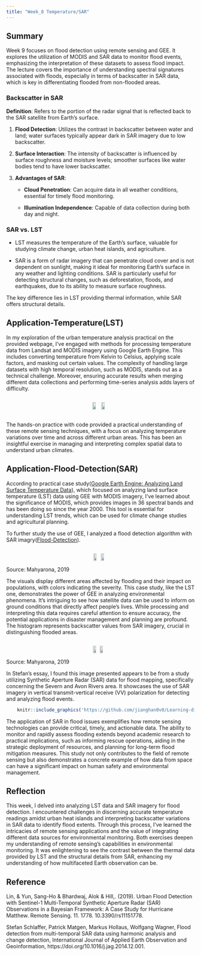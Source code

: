 ```yaml
---
title: "Week_8 Temperature/SAR"
---
```


## Summary

Week 9 focuses on flood detection using remote sensing and GEE. It explores the utilization of MODIS and SAR data to monitor flood events, emphasizing the interpretation of these datasets to assess flood impact. The lecture covers the importance of understanding spectral signatures associated with floods, especially in terms of backscatter in SAR data, which is key in differentiating flooded from non-flooded areas.

### Backscatter in SAR

**Definition**: Refers to the portion of the radar signal that is reflected back to the SAR satellite from Earth's surface.

1.  **Flood Detection**: Utilizes the contrast in backscatter between water and land; water surfaces typically appear dark in SAR imagery due to low backscatter.

2.  **Surface Interaction**: The intensity of backscatter is influenced by surface roughness and moisture levels; smoother surfaces like water bodies tend to have lower backscatter.

3.  **Advantages of SAR**:

    -   **Cloud Penetration**: Can acquire data in all weather conditions, essential for timely flood monitoring.

    -   **Illumination Independence**: Capable of data collection during both day and night.

### SAR vs. LST

-   LST measures the temperature of the Earth's surface, valuable for studying climate change, urban heat islands, and agriculture.

-   SAR is a form of radar imagery that can penetrate cloud cover and is not dependent on sunlight, making it ideal for monitoring Earth's surface in any weather and lighting conditions. SAR is particularly useful for detecting structural changes, such as deforestation, floods, and earthquakes, due to its ability to measure surface roughness.

The key difference lies in LST providing thermal information, while SAR offers structural details.

## Application-Temperature(LST)

In my exploration of the urban temperature analysis practical on the provided webpage, I've engaged with methods for processing temperature data from Landsat and MODIS imagery using Google Earth Engine. This includes converting temperature from Kelvin to Celsius, applying scale factors, and masking out certain values. The complexity of handling large datasets with high temporal resolution, such as MODIS, stands out as a technical challenge. Moreover, ensuring accurate results when merging different data collections and performing time-series analysis adds layers of difficulty.

::: {style="display: flex; justify-content: space-around; align-items: center;"}
<img src="https://github.com/jianghan0v0/Learning-diary-han-jiang/raw/main/images/wk9-tem1.png" width="45%"/> <img src="https://github.com/jianghan0v0/Learning-diary-han-jiang/raw/main/images/wk9-tem2.png" width="45%"/>
:::

The hands-on practice with code provided a practical understanding of these remote sensing techniques, with a focus on analyzing temperature variations over time and across different urban areas. This has been an insightful exercise in managing and interpreting complex spatial data to understand urban climates.

## Application-Flood-Detection(SAR)

According to practical case study([Google Earth Engine: Analyzing Land Surface Temperature Data](https://docs.google.com/document/d/1WDxMR5UpxqiTB4GsJcdP9AB0hP-Z8oaX-O9akBg2PZ0/edit#heading=h.tyjcwt)), which focused on analyzing land surface temperature (LST) data using GEE with MODIS imagery, I've learned about the significance of MODIS, which provides images in 36 spectral bands and has been doing so since the year 2000. This tool is essential for understanding LST trends, which can be used for climate change studies and agricultural planning.

To further study the use of GEE, I analyzed a flood detection algorithm with SAR imagry([Flood-Detection](https://github.com/Mahyarona/Flood-Detection-Algorithm-using-GEE/blob/master/README.pdf)).

::: {style="display: flex; justify-content: space-around; align-items: center;"}
<figure style="display: flex; justify-content: space-around; align-items: center;">
  <img src="https://github.com/jianghan0v0/Learning-diary-han-jiang/raw/main/images/wk9-flood1.png" width="45%"/>
  <img src="https://github.com/jianghan0v0/Learning-diary-han-jiang/raw/main/images/wk9-flood2.png" width="45%"/>
</figure>
:::
<figcaption>Source: Mahyarona, 2019</figcaption>

The visuals display different areas affected by flooding and their impact on populations, with colors indicating the severity. This case study, like the LST one, demonstrates the power of GEE in analyzing environmental phenomena. It's intriguing to see how satellite data can be used to inform on ground conditions that directly affect people's lives. While processing and interpreting this data requires careful attention to ensure accuracy, the potential applications in disaster management and planning are profound. The histogram represents backscatter values from SAR imagery, crucial in distinguishing flooded areas.

::: {style="display: flex; justify-content: space-around; align-items: center;"}
<img src="https://github.com/jianghan0v0/Learning-diary-han-jiang/raw/main/images/wk9-flood3.png" width="45%"/><img src="https://github.com/jianghan0v0/Learning-diary-han-jiang/raw/main/images/wk9-flood4.png" width="45%"/>
:::
<figcaption>Source: Mahyarona, 2019</figcaption>
In Stefan's essay, I found this image presented appears to be from a study utilizing Synthetic Aperture Radar (SAR) data for flood mapping, specifically concerning the Severn and Avon Rivers area. It showcases the use of SAR imagery in vertical transmit-vertical receive (VV) polarization for detecting and analyzing flood events.
```r
    knitr::include_graphics('https://github.com/jianghan0v0/Learning-diary-han-jiang/raw/main/images/week8-1.jpg')
```

The application of SAR in flood issues exemplifies how remote sensing technologies can provide critical, timely, and actionable data. The ability to monitor and rapidly assess flooding extends beyond academic research to practical implications, such as informing rescue operations, aiding in the strategic deployment of resources, and planning for long-term flood mitigation measures. This study not only contributes to the field of remote sensing but also demonstrates a concrete example of how data from space can have a significant impact on human safety and environmental management.

## Reflection

This week, I delved into analyzing LST data and SAR imagery for flood detection. I encountered challenges in discerning accurate temperature readings amidst urban heat islands and interpreting backscatter variations in SAR data to identify flood extents. Through this process, I've learned the intricacies of remote sensing applications and the value of integrating different data sources for environmental monitoring. Both exercises deepen my understanding of remote sensing's capabilities in environmental monitoring. It was enlightening to see the contrast between the thermal data provided by LST and the structural details from SAR, enhancing my understanding of how multifaceted Earth observation can be.

## Reference
Lin, & Yun, Sang-Ho & Bhardwaj, Alok & Hill,. (2019). Urban Flood Detection with Sentinel-1 Multi-Temporal Synthetic Aperture Radar (SAR) Observations in a Bayesian Framework: A Case Study for Hurricane Matthew. Remote Sensing. 11. 1778. 10.3390/rs11151778. 

Stefan Schlaffer, Patrick Matgen, Markus Hollaus, Wolfgang Wagner,
Flood detection from multi-temporal SAR data using harmonic analysis and change detection, International Journal of Applied Earth Observation and Geoinformation, https://doi.org/10.1016/j.jag.2014.12.001.
